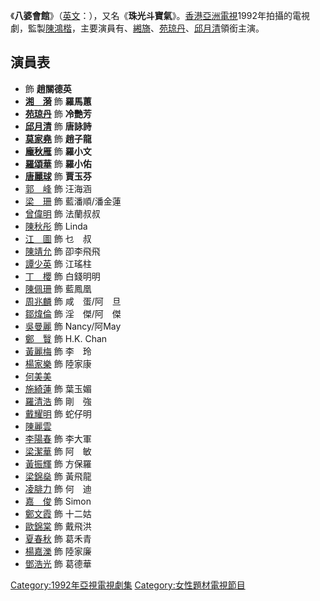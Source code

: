 {{unreferenced|time=2011-07-14T13:22:58+00:00}}
{{亞視劇集
|中文劇名=八婆會館
|英文劇名=A Glittering Dream
|aTV-11播出日期=1992年9月7日-10月2日
|aTV-11首播時間=逢星期一至五 20:30-21:30
|集數=20
|監製=[[陳鴻楷|陳鴻楷]]
|編導=[[吳錦源|吳錦源]]、[[米家豐|米家豐]]、[[胡國華|胡國華]]、[[李翰韜|李翰韜]]
|助理編導=[[陳慧敏|陳慧敏]]、[[黃偉傑|黃偉傑]]、[[葉漢強|葉漢強]]、[[潘慧卿|潘慧卿]]、[[譚焯尚|譚焯尚]]、[[周國雄|周國雄]]
|製作統籌=[[潘世鴻|潘世鴻]]
|編審=[[黃浩華|黃浩華]]
|編劇=[[黃偉興|黃偉興]]、[[何世傑|何世傑]]、[[余佩珊|余佩珊]]、[[布永德|布永德]]、[[李健文|李健文]]、[[李慕玲|李慕玲]]
|演出= {{colortext|[[李香琴|李香琴]]|border=black}}、[[緗旖|緗　旖]]、[[苑琼丹|苑琼丹]]、[[邱月清|邱月清]]、[[莫家堯|莫家堯]]、[[龐秋雁|龐秋雁]]、[[羅頌華|羅頌華]]、[[唐麗球|唐麗球]]
|主題曲=就讓我一笑
|作曲=[[韋然|韋　然]]
|填詞=[[韋然|韋　然]]
|主唱=[[陳靖允|陳靖允]]
|插曲=誰給我這一生中的回憶
|作曲3=[[謝昭光|謝昭光]]
|填詞3=[[韋然|韋　然]]、[[謝昭光|謝昭光]]
|主唱3=[[陳靖允|陳靖允]]
}}
《'''八婆會館'''》（[[英語|英文]]：{{lang|en|A Glittering Dream}}），又名《'''珠光斗寶氣'''》。[[香港|香港]][[亞洲電視|亞洲電視]]1992年拍攝的電視劇，監製[[陳鴻楷|陳鴻楷]]，主要演員有{{colortext|[[李香琴|李香琴]]|border=black}}、[[緗旖|緗旖]]、[[苑琼丹|苑琼丹]]、[[邱月清|邱月清]]領銜主演。

==演員表==
*'''{{colortext|[[李香琴|李香琴]]|border=black}}''' 飾 '''趙關德英'''
* '''[[湘漪|湘　漪]]''' 飾 '''羅馬蕙'''
* '''[[苑琼丹|苑琼丹]]''' 飾 '''冷艷芳'''
* '''[[邱月清|邱月清]]''' 飾 '''唐詠詩'''
* '''[[莫家堯|莫家堯]]''' 飾 '''趙子龍'''
* '''[[龐秋雁|龐秋雁]]''' 飾 '''羅小文'''
* '''[[羅頌華|羅頌華]]''' 飾 '''羅小佑'''
* '''[[唐麗球|唐麗球]]''' 飾 '''賈玉芬'''
*[[郭峰_(演員)|郭　峰]] 飾 汪海涵
*[[梁珊|梁　珊]] 飾 藍潘順/潘金蓮
*[[曾偉明|曾偉明]] 飾 法蘭叔叔
*[[陳秋彤|陳秋彤]] 飾 Linda
*[[江圖|江　圖]] 飾 乜　叔
*[[陳靖允|陳靖允]] 飾 卲李飛飛
*[[譚少英|譚少英]] 飾 江瑤柱
*[[丁櫻|丁　櫻]] 飾 白錢明明
*[[陳佩珊|陳佩珊]] 飾 藍鳳凰
*[[周兆麟|周兆麟]] 飾 咸　蛋/阿　旦
*[[鄒煒倫|鄒煒倫]] 飾 淫　傑/阿　傑
*[[吳曼麗|吳曼麗]] 飾 Nancy/阿May
*[[鄭贀|鄭　贀]] 飾 H.K. Chan
*[[黃麗梅|黃麗梅]] 飾 李　玲
*[[楊家樂|楊家樂]] 飾 陸家康
*[[何美美|何美美]]
*[[施綺蓮|施綺蓮]] 飾 葉玉媚
*[[羅清浩|羅清浩]] 飾 剛　強
*[[戴耀明|戴耀明]] 飾 蛇仔明
*[[陳麗雲|陳麗雲]]
*[[李陽春|李陽春]] 飾 李大軍
*[[梁潔華|梁潔華]] 飾 阿　敏
*[[黃振輝|黃振輝]] 飾 方保羅
*[[梁錦燊|梁錦燊]] 飾 黃飛龍
*[[凌腓力|凌腓力]] 飾 何　迪
*[[嘉俊|嘉　俊]] 飾 Simon
*[[鄭文霞|鄭文霞]] 飾 十二姑
*[[歐錦棠|歐錦棠]] 飾 戴飛洪
*[[夏春秋|夏春秋]] 飾 葛禾青
*[[楊嘉濼|楊嘉濼]] 飾 陸家廉
*[[鄧浩光|鄧浩光]] 飾 葛德華

{{電視節目的變遷
|電視台={{flagicon|HKG|variant=1959}} 香港[[亞洲電視|亞洲電視]][[本港台|本港台]]
|播放檔次=星期一至五 20:30-21:30
|節目名稱=-{八婆會館}-<br />（1992.9.7 - 1992.10.2）
|上一節目=[[李小龍傳|李小龍傳]]<br />（1992.7.27 - 1992.9.4）
|下一節目=[[勝者為王II天下無敵|勝者為王II之天下無敵]]<br />（1992.10.5 - 1992.11.13）
|2電視台={{flagicon|Hong Kong}} 香港[[亞洲電視|亞洲電視]][[本港台|本港台]]
|2播放檔次=每日 05:20-06:15
|2節目名稱=-{八婆會館}-<br />（2011.7.13 - 2011.8.1）
|2上一節目=[[伯虎為卿狂|伯虎為卿狂]]<br />（2011.6.23 - 2011.7.12）
|2下一節目=[[新朱門怨|新朱門怨]]<br />（2011.8.2 - 2011.8.11）
}}

[[Category:1992年亞視電視劇集|Category:1992年亞視電視劇集]]
[[Category:女性題材電視節目|Category:女性題材電視節目]]